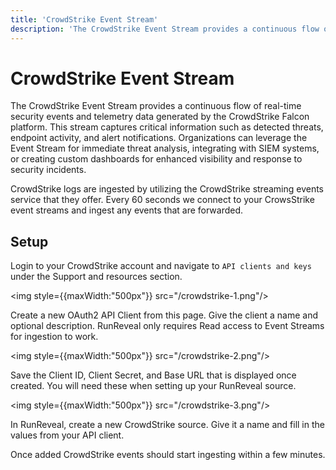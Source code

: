 ```yaml
---
title: 'CrowdStrike Event Stream'
description: 'The CrowdStrike Event Stream provides a continuous flow of real-time security events and telemetry data generated by the CrowdStrike Falcon platform. This stream captures critical information such as detected threats, endpoint activity, and alert notifications. Organizations can leverage the Event Stream for immediate threat analysis, integrating with SIEM systems, or creating custom dashboards for enhanced visibility and response to security incidents.'
---
```


# CrowdStrike Event Stream

The CrowdStrike Event Stream provides a continuous flow of real-time security events and telemetry data generated by the CrowdStrike Falcon platform. This stream captures critical information such as detected threats, endpoint activity, and alert notifications. Organizations can leverage the Event Stream for immediate threat analysis, integrating with SIEM systems, or creating custom dashboards for enhanced visibility and response to security incidents.

CrowdStrike logs are ingested by utilizing the CrowdStrike streaming events service that they offer. Every 60 seconds we connect to your CrowsStrike event streams and ingest any events that are forwarded.

## Setup

Login to your CrowdStrike account and navigate to `API clients and keys` under the Support and resources section.

<img style={{maxWidth:"500px"}} src="/crowdstrike-1.png"/>

Create a new OAuth2 API Client from this page. Give the client a name and optional description. RunReveal only requires Read access to Event Streams for ingestion to work.

<img style={{maxWidth:"500px"}} src="/crowdstrike-2.png"/>

Save the Client ID, Client Secret, and Base URL that is displayed once created. You will need these when setting up your RunReveal source.

<img style={{maxWidth:"500px"}} src="/crowdstrike-3.png"/>

In RunReveal, create a new CrowdStrike source. Give it a name and fill in the values from your API client.

Once added CrowdStrike events should start ingesting within a few minutes.